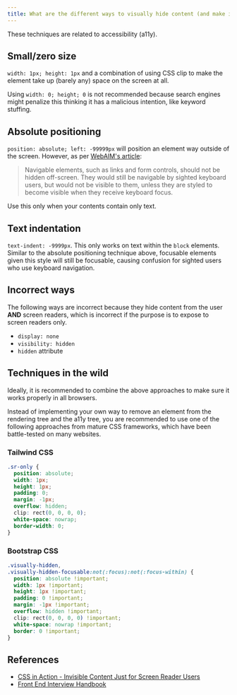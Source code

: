 ```yaml
---
title: What are the different ways to visually hide content (and make it available only for screen readers)?
---
```


These techniques are related to accessibility (a11y).

## Small/zero size

`width: 1px; height: 1px` and a combination of using CSS clip to make the element take up (barely any) space on the screen at all.

Using `width: 0; height; 0` is not recommended because search engines might penalize this thinking it has a malicious intention, like keyword stuffing.

## Absolute positioning

`position: absolute; left: -99999px` will position an element way outside of the screen. However, as per [WebAIM's article](https://webaim.org/techniques/css/invisiblecontent/):

> Navigable elements, such as links and form controls, should not be hidden off-screen. They would still be navigable by sighted keyboard users, but would not be visible to them, unless they are styled to become visible when they receive keyboard focus.

Use this only when your contents contain only text.

## Text indentation

`text-indent: -9999px`. This only works on text within the `block` elements. Similar to the absolute positioning technique above, focusable elements given this style will still be focusable, causing confusion for sighted users who use keyboard navigation.

## Incorrect ways

The following ways are incorrect because they hide content from the user **AND** screen readers, which is incorrect if the purpose is to expose to screen readers only.

- `display: none`
- `visibility: hidden`
- `hidden` attribute

## Techniques in the wild

Ideally, it is recommended to combine the above approaches to make sure it works properly in all browsers.

Instead of implementing your own way to remove an element from the rendering tree and the a11y tree, you are recommended to use one of the following approaches from mature CSS frameworks, which have been battle-tested on many websites.

### Tailwind CSS

```css
.sr-only {
  position: absolute;
  width: 1px;
  height: 1px;
  padding: 0;
  margin: -1px;
  overflow: hidden;
  clip: rect(0, 0, 0, 0);
  white-space: nowrap;
  border-width: 0;
}
```

### Bootstrap CSS

```css
.visually-hidden,
.visually-hidden-focusable:not(:focus):not(:focus-within) {
  position: absolute !important;
  width: 1px !important;
  height: 1px !important;
  padding: 0 !important;
  margin: -1px !important;
  overflow: hidden !important;
  clip: rect(0, 0, 0, 0) !important;
  white-space: nowrap !important;
  border: 0 !important;
}
```

## References

- [CSS in Action - Invisible Content Just for Screen Reader Users](https://webaim.org/techniques/css/invisiblecontent/)
- [Front End Interview Handbook](https://www.frontendinterviewhandbook.com/css-questions)
